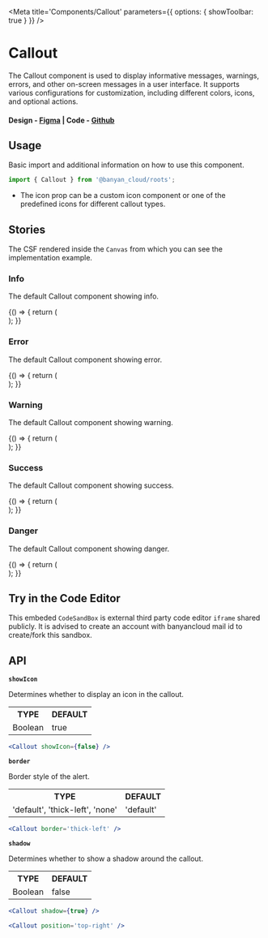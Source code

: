 
<Meta title='Components/Callout' parameters={{ options: { showToolbar: true } }} />

# Callout

The Callout component is used to display informative messages, warnings, errors, and other on-screen messages in a user interface. It supports various configurations for customization, including different colors, icons, and optional actions.

#### Design - [Figma](https://www.figma.com/design/rxc8xKBPlEyTJVFGQgh9Gb/Component-Library?node-id=2897-9473&t=fwr4cpT42vgd0PPE-0) | Code - [Github](https://github.com/banyandata-cloud/roots/tree/main/components/callout)

## Usage

Basic import and additional information on how to use this component.

```js
import { Callout } from '@banyan_cloud/roots';
```

-   The icon prop can be a custom icon component or one of the predefined icons for different callout types.

## Stories

The CSF rendered inside the `Canvas` from which you can see the implementation example.

### Info

The default Callout component showing info.

<Canvas>
	<Story name='Info'>
		{() => {
			return (
				<ThemedContainer theme='light'>
					<div style={{ width: '50%' }}>
						<Callout
							title='Information'
							description='Basic Info Basic Info Basic Info Basic InfoBasic Info'
							type='info'
						/>
					</div>
				</ThemedContainer>
			);
		}}
	</Story>
</Canvas>

### Error

The default Callout component showing error.

<Canvas>
	<Story name='Error'>
		{() => {
			return (
				<ThemedContainer theme='light'>
					<div style={{ width: '50%' }}>
						<Callout title='Error' description='Basic Error' type='error' />
					</div>
				</ThemedContainer>
			);
		}}
	</Story>
</Canvas>

### Warning

The default Callout component showing warning.

<Canvas>
	<Story name='Warning'>
		{() => {
			return (
				<ThemedContainer theme='light'>
					<div style={{ width: '50%' }}>
						<Callout title='Warning' description='Basic Warning' type='warning' />
					</div>
				</ThemedContainer>
			);
		}}
	</Story>
</Canvas>

### Success

The default Callout component showing success.

<Canvas>
	<Story name='Success'>
		{() => {
			return (
				<ThemedContainer theme='light'>
					<div style={{ width: '50%' }}>
						<Callout title='Success' description='Basic Success' type='success' />
					</div>
				</ThemedContainer>
			);
		}}
	</Story>
</Canvas>

### Danger

The default Callout component showing danger.

<Canvas>
	<Story name='Danger'>
		{() => {
			return (
				<ThemedContainer theme='light'>
					<div style={{ width: '50%' }}>
						<Callout title='Danger' description='Basic Danger' type='danger' />
					</div>
				</ThemedContainer>
			);
		}}
	</Story>
</Canvas>

## Try in the Code Editor

This embeded `CodeSandBox` is external third party code editor `iframe` shared publicly. It is advised to create an account with banyancloud mail id to create/fork this sandbox.

## API

**`showIcon`**

Determines whether to display an icon in the callout.

<table style={{ width: '100%' }}>
	<tr>
		<th style={{ textAlign: 'left', width: '50%' }}>TYPE</th>
		<th style={{ textAlign: 'left', width: '50%' }}>DEFAULT</th>
	</tr>
	<tr>
		<td>Boolean</td>
		<td>true</td>
	</tr>
</table>

```jsx
<Callout showIcon={false} />
```

**`border`**

Border style of the alert.

<table style={{ width: '100%' }}>
	<tr>
		<th style={{ textAlign: 'left', width: '50%' }}>TYPE</th>
		<th style={{ textAlign: 'left', width: '50%' }}>DEFAULT</th>
	</tr>
	<tr>
		<td>'default', 'thick-left', 'none'</td>
		<td>'default'</td>
	</tr>
</table>

```jsx
<Callout border='thick-left' />
```

**`shadow`**

Determines whether to show a shadow around the callout.

<table style={{ width: '100%' }}>
	<tr>
		<th style={{ textAlign: 'left', width: '50%' }}>TYPE</th>
		<th style={{ textAlign: 'left', width: '50%' }}>DEFAULT</th>
	</tr>
	<tr>
		<td>Boolean</td>
		<td>false</td>
	</tr>
</table>

```jsx
<Callout shadow={true} />
```

```jsx
<Callout position='top-right' />
```
